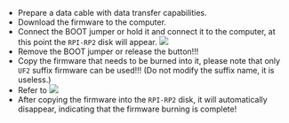 * Prepare a data cable with data transfer capabilities.
* Download the firmware to the computer.
* Connect the BOOT jumper or hold it and connect it to the computer, at this point the `RPI-RP2` disk will appear.
![](https://example.com/@site/docs/General/dfu-flash/img/uf2.webp)
* Remove the BOOT jumper or release the button!!!
* Copy the firmware that needs to be burned into it, please note that only `UF2` suffix firmware can be used!!! (Do not modify the suffix name, it is useless.)
* Refer to
![](https://example.com/@site/docs/General/dfu-flash/img/uf21.webp)
* After copying the firmware into the `RPI-RP2` disk, it will automatically disappear, indicating that the firmware burning is complete!
